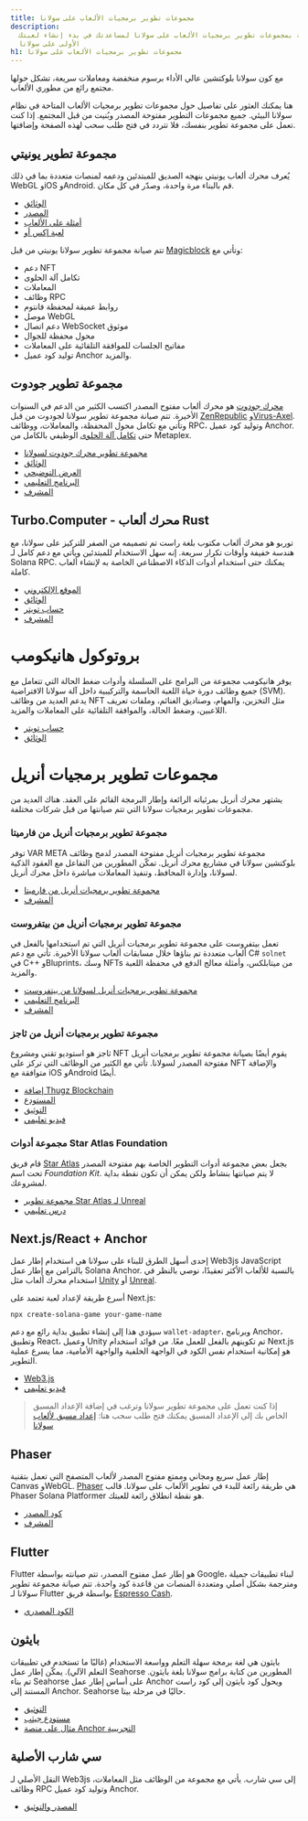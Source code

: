 ```yaml
---
title: مجموعات تطوير برمجيات الألعاب على سولانا
description:
  قائمة بمجموعات تطوير برمجيات الألعاب على سولانا لمساعدتك في بدء إنشاء لعبتك
  الأولى على سولانا
h1: مجموعات تطوير برمجيات الألعاب على سولانا
---
```


مع كون سولانا بلوكتشين عالي الأداء برسوم منخفضة ومعاملات سريعة، تشكل حولها مجتمع
رائع من مطوري الألعاب.

هنا يمكنك العثور على تفاصيل حول مجموعات تطوير برمجيات الألعاب المتاحة في نظام
سولانا البيئي. جميع مجموعات التطوير مفتوحة المصدر وبُنيت من قبل المجتمع. إذا كنت
تعمل على مجموعة تطوير بنفسك، فلا تتردد في فتح طلب سحب لهذه الصفحة وإضافتها.

## مجموعة تطوير يونيتي

يُعرف محرك ألعاب يونيتي بنهجه الصديق للمبتدئين ودعمه لمنصات متعددة بما في ذلك
WebGL وiOS وAndroid. قم بالبناء مرة واحدة، وصدّر في كل مكان.

- [الوثائق](https://docs.magicblock.gg/introduction)
- [المصدر](https://github.com/magicblock-labs/Solana.Unity-SDK)
- [أمثلة على الألعاب](https://github.com/solana-developers/solana-game-examples)
- [لعبة إكس أو](https://blog.magicblock.gg/bolt-tic-tac-toe/)

تتم صيانة مجموعة تطوير سولانا يونيتي من قبل
[Magicblock](https://www.magicblock.gg/) وتأتي مع:

- دعم NFT
- تكامل آلة الحلوى
- المعاملات
- وظائف RPC
- روابط عميقة لمحفظة فانتوم
- موصل WebGL
- دعم اتصال WebSocket موثوق
- محول محفظة للجوال
- مفاتيح الجلسات للموافقة التلقائية على المعاملات
- توليد كود عميل Anchor والمزيد.

## مجموعة تطوير جودوت

[محرك جودوت](https://godotengine.org/) هو محرك ألعاب مفتوح المصدر اكتسب الكثير
من الدعم في السنوات الأخيرة. تتم صيانة مجموعة تطوير سولانا لجودوت من قبل
[ZenRepublic](https://twitter.com/ZenRepublicNDM)
و[Virus-Axel](https://twitter.com/AxelBenjam). وتأتي مع تكامل محول المحفظة،
والمعاملات، ووظائف RPC، وتوليد كود عميل Anchor. حتى
[تكامل آلة الحلوى](https://zenwiki.gitbook.io/solana-godot-sdk-docs/guides/setup-candy-machine)
الوظيفي بالكامل من Metaplex.

- [مجموعة تطوير محرك جودوت لسولانا](https://github.com/Virus-Axel/godot-solana-sdk)
- [الوثائق](https://zenwiki.gitbook.io/solana-godot-sdk-docs)
- [العرض التوضيحي](https://github.com/ZenRepublic/GodotSolanaSDKDemoPackage)
- [البرنامج التعليمي](https://www.youtube.com/watch?v=tszFPInYmXQ)
- [المشرف](https://twitter.com/ZenRepublicNDM)

## Turbo.Computer - محرك ألعاب Rust

توربو هو محرك ألعاب مكتوب بلغة راست تم تصميمه من الصفر للتركيز على سولانا، مع
هندسة خفيفة وأوقات تكرار سريعة. إنه سهل الاستخدام للمبتدئين ويأتي مع دعم كامل لـ
Solana RPC. يمكنك حتى استخدام أدوات الذكاء الاصطناعي الخاصة به لإنشاء ألعاب
كاملة.

- [الموقع الإلكتروني](https://turbo.computer/)
- [الوثائق](https://docs.turbo.computer/)
- [حساب تويتر](https://twitter.com/makegamesfast)
- [المشرف](https://twitter.com/jozanza)

# بروتوكول هانيكومب

يوفر هانيكومب مجموعة من البرامج على السلسلة وأدوات ضغط الحالة التي تتعامل مع
جميع وظائف دورة حياة اللعبة الحاسمة والتركيبية داخل آلة سولانا الافتراضية (SVM).
يدعم العديد من وظائف NFT مثل التخزين، والمهام، وصناديق الغنائم، وملفات تعريف
اللاعبين، وضغط الحالة، والموافقة التلقائية على المعاملات والمزيد.

- [حساب تويتر](https://twitter.com/honeycomb_prtcl)
- [الوثائق](https://docs.honeycombprotocol.com/)

# مجموعات تطوير برمجيات أنريل

يشتهر محرك أنريل بمرئياته الرائعة وإطار البرمجة القائم على العقد. هناك العديد من
مجموعات تطوير برمجيات سولانا التي تتم صيانتها من قبل شركات مختلفة.

### مجموعة تطوير برمجيات أنريل من فارميتا

توفر VAR META مجموعة تطوير برمجيات أنريل مفتوحة المصدر لدمج وظائف بلوكتشين
سولانا في مشاريع محرك أنريل. تمكّن المطورين من التفاعل مع العقود الذكية لسولانا،
وإدارة المحافظ، وتنفيذ المعاملات مباشرة داخل محرك أنريل.

- [مجموعة تطوير برمجيات أنريل من فارميتا](https://github.com/VAR-META-Tech/UnrealSolanaSDK)
- [المشرف](https://www.var-meta.com/)

### مجموعة تطوير برمجيات أنريل من بيتفروست

تعمل بيتفروست على مجموعة تطوير برمجيات أنريل التي تم استخدامها بالفعل في ألعاب
متعددة تم بناؤها خلال مسابقات ألعاب سولانا الأخيرة. تأتي مع دعم C# `solnet` في
C++ وBluprints، وسك NFTs من ميتابلكس، وأمثلة معالج الدفع في محفظة اللعبة
والمزيد.

- [مجموعة تطوير برمجيات أنريل لسولانا من بيتفروست](https://github.com/Bifrost-Technologies/Solana-Unreal-SDK)
- [البرنامج التعليمي](https://www.youtube.com/watch?v=S8fm8mFeUkk)
- [المشرف](https://twitter.com/BifrostTitan)

### مجموعة تطوير برمجيات أنريل من ثاجز

ثاجز هو استوديو تقني ومشروع NFT يقوم أيضًا بصيانة مجموعة تطوير برمجيات أنريل
مفتوحة المصدر لسولانا. تأتي مع الكثير من الوظائف التي تركز على NFT والإضافة
متوافقة مع iOS وAndroid أيضًا.

- [إضافة Thugz Blockchain](https://www.fab.com/listings/a7e220ba-93e5-4a3b-99e7-17b13da76f05)
- [المستودع](https://github.com/ThugzLabs/Thugz-BC-Plugin-Packaged-for-UE5.4)
- [التوثيق](https://thugzblockchainplugin-docs.vercel.app/)
- [فيديو تعليمي](https://www.youtube.com/watch?v=dS7sTZd_E9U&ab_channel=ThugzNFT)

### مجموعة أدوات Star Atlas Foundation

قام فريق [Star Atlas](https://staratlas.com/) بجعل بعض مجموعة أدوات التطوير
الخاصة بهم مفتوحة المصدر تحت اسم _Foundation Kit_. لا يتم صيانتها بنشاط ولكن
يمكن أن تكون نقطة بداية لمشروعك.

- [مجموعة تطوير Star Atlas لـ Unreal](https://github.com/staratlasmeta/FoundationKit)
- [درس تعليمي](https://www.youtube.com/watch?v=S8fm8mFeUkk)

## Next.js/React + Anchor

إحدى أسهل الطرق للبناء على سولانا هي استخدام إطار عمل Web3js JavaScript بالتزامن
مع إطار عمل Solana Anchor. بالنسبة للألعاب الأكثر تعقيدًا، نوصي بالنظر في
استخدام محرك ألعاب مثل [Unity](#unity-sdk) أو [Unreal](#unreal-sdks).

أسرع طريقة لإعداد لعبة تعتمد على Next.js:

```shell
npx create-solana-game your-game-name
```

سيؤدي هذا إلى إنشاء تطبيق بداية رائع مع دعم `wallet-adapter`، وبرنامج Anchor،
وتطبيق React، وعميل Unity تم تكوينهم بالفعل للعمل معًا. من فوائد استخدام Next.js
هو إمكانية استخدام نفس الكود في الواجهة الخلفية والواجهة الأمامية، مما يسرع
عملية التطوير.

- [Web3.js](https://solana.com/docs/clients/javascript)
- [فيديو تعليمي](https://www.youtube.com/watch?v=fnhivg_pemI&t=1s&ab_channel=Solana)

> إذا كنت تعمل على مجموعة تطوير سولانا وترغب في إضافة الإعداد المسبق الخاص بك
> إلى الإعداد المسبق يمكنك فتح طلب سحب هنا:
> [إعداد مسبق لألعاب سولانا](https://github.com/solana-developers/solana-game-preset)

## Phaser

إطار عمل سريع ومجاني وممتع مفتوح المصدر لألعاب المتصفح التي تعمل بتقنية Canvas
وWebGL. [Phaser](https://phaser.io/) هي طريقة رائعة للبدء في تطوير الألعاب على
سولانا. قالب Phaser Solana Platformer هو نقطة انطلاق رائعة للعبتك.

- [كود المصدر](https://github.com/Bread-Heads-NFT/solana-phaser-template)
- [المشرف](https://twitter.com/blockiosaurus)

## Flutter

Flutter هو إطار عمل مفتوح المصدر، تتم صيانته بواسطة Google، لبناء تطبيقات جميلة
ومترجمة بشكل أصلي ومتعددة المنصات من قاعدة كود واحدة. تتم صيانة مجموعة تطوير
سولانا لـ Flutter بواسطة فريق [Espresso Cash](https://www.espressocash.com/).

- [الكود المصدري](https://github.com/espresso-cash/espresso-cash-public)

## بايثون

بايثون هي لغة برمجة سهلة التعلم وواسعة الاستخدام (غالبًا ما تستخدم في تطبيقات
التعلم الآلي). يمكّن إطار عمل Seahorse المطورين من كتابة برامج سولانا بلغة
بايثون. تم بناء Seahorse على أساس إطار عمل Anchor ويحول كود بايثون إلى كود راست
المستند إلى Anchor. Seahorse حاليًا في مرحلة بيتا.

- [التوثيق](https://www.seahorse.dev/)
- [مستودع جيثب](https://github.com/solana-developers/seahorse)
- [مثال على منصة Anchor التجريبية](https://beta.solpg.io/tutorials/hello-seahorse)

## سي شارب الأصلية

النقل الأصلي لـ Web3js إلى سي شارب. يأتي مع مجموعة من الوظائف مثل المعاملات،
وظائف RPC وتوليد كود عميل Anchor.

- [المصدر والتوثيق](https://github.com/bmresearch/Solnet/blob/master/docs/articles/getting_started.md)
